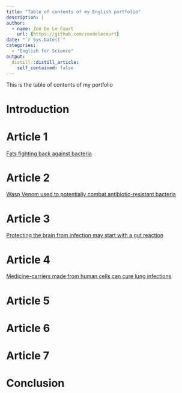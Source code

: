 ```yaml
---
title: "Table of contents of my English portfolio"
description: |
author:
  - name: Zoé De Le Court
    url: {https://github.com/zoedelecourt}
date: "`r Sys.Date()`"
categories:
  - "English for Science"
output:
  distill::distill_article:
    self_contained: false
---
```

This is the table of contents of my portfolio


# Introduction

# Article 1
[Fats fighting back against bacteria](https://zoedelecourt.github.io/Zoe_blog/posts/2020-10-24-fats-fighting-back-against-bacteria/)

# Article 2
[Wasp Venom used to potentially combat antibiotic-resistant bacteria](https://zoedelecourt.github.io/Zoe_blog/posts/2020-12-15-article-2/)

# Article 3
[Protecting the brain from infection may start with a gut reaction](https://zoedelecourt.github.io/Zoe_blog/posts/2020-11-30-Protecting%20the%20brain%20from%20infection%20may%20start%20with%20a%20gut%20reaction/)

# Article 4 
[Medicine-carriers made from human cells can cure lung infections](https://zoedelecourt.github.io/Zoe_blog/posts/2020-12-09-lung-meds-delivered-by-neutrophil-derived-nanovesicles/)

# Article 5

# Article 6

# Article 7

# Conclusion


